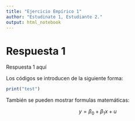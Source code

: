 ```yaml
---
title: "Ejercicio Empírico 1"
author: "Estudinate 1, Estudiante 2."
output: html_notebook
---
```


# Respuesta 1

Respuesta 1 aquí

Los códigos se introducen de la siguiente forma:

```r
print("test")
```

También se pueden mostrar formulas matemáticas:

$$y=\beta_0+\beta_1 x + u$$


